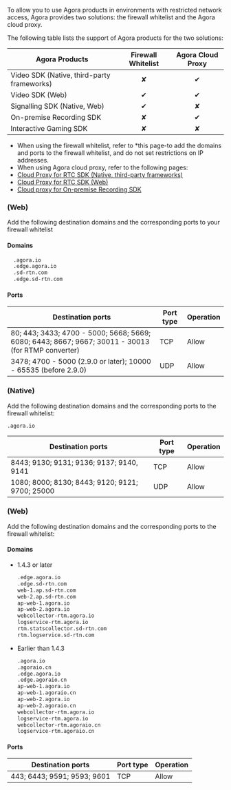 
To allow you to use Agora products in environments with restricted network access, Agora provides two solutions: the firewall whitelist and the Agora cloud proxy.

The following table lists the support of Agora products for the two solutions:


|Agora Products |Firewall Whitelist |Agora Cloud Proxy|
|---|:---:|:---:|
|Video SDK (Native, third-party frameworks) |✘ |✔|
|Video SDK (Web) |✔ |✔|
|Signalling SDK (Native, Web) | ✔ |✘|
|On-premise Recording SDK |✘ |✔| 
|Interactive Gaming SDK |✘ |✘|

- When using the firewall whitelist, refer to *this page-to add the domains and ports to the firewall whitelist, and do not set restrictions on IP addresses.
- When using Agora cloud proxy, refer to the following pages:
- [Cloud Proxy for RTC SDK (Native, third-party frameworks)](https://docs.agora.io/en/Interactive%20Broadcast/cloudproxy_native?platform=Android)
- [Cloud Proxy for RTC SDK (Web) ](https://docs.agora.io/en/Interactive%20Broadcast/cloud_proxy_web?platform=Web)
- [Cloud proxy for On-premise Recording SDK](https://docs.agora.io/en/Recording/cloudproxy_recording?platform=Linux)

###  <Vg k="VSDK" /> (Web)


Add the following destination domains and the corresponding ports to your firewall whitelist
#### Domains

  ```html
    .agora.io
    .edge.agora.io
    .sd-rtn.com
    .edge.sd-rtn.com
  ```

#### Ports

| Destination ports | Port type | Operation|
|---|---|---|
| 80; 443; 3433; 4700 - 5000; 5668; 5669; 6080; 6443; 8667; 9667; 30011 - 30013 (for RTMP converter)| TCP|  Allow|
| 3478; 4700 - 5000 (2.9.0 or later); 10000 - 65535 (before 2.9.0)   |  UDP  | Allow|


### <Vg k="MESS_SDK" /> (Native)

Add the following destination domains and the corresponding ports to the firewall whitelist:

```
.agora.io
```

| Destination ports | Port type | Operation|
|---|---|---|
| 8443; 9130; 9131; 9136; 9137; 9140, 9141	    | TCP  |  Allow |
| 1080; 8000; 8130; 8443; 9120; 9121; 9700; 25000	   |  UDP  | Allow |


### <Vg k="MESS_SDK" /> (Web)

Add the following destination domains and the corresponding ports to the firewall whitelist:
	
#### Domains

- 1.4.3 or later

  ```bash
  .edge.agora.io
  .edge.sd-rtn.com
  web-1.ap.sd-rtn.com
  web-2.ap.sd-rtn.com
  ap-web-1.agora.io
  ap-web-2.agora.io
  webcollector-rtm.agora.io
  logservice-rtm.agora.io
  rtm.statscollector.sd-rtn.com
  rtm.logservice.sd-rtn.com
  ```

- Earlier than 1.4.3

  ```bash
  .agora.io
  .agoraio.cn
  .edge.agora.io
  .edge.agoraio.cn
  ap-web-1.agora.io
  ap-web-1.agoraio.cn
  ap-web-2.agora.io
  ap-web-2.agoraio.cn
  webcollector-rtm.agora.io
  logservice-rtm.agora.io
  webcollector-rtm.agoraio.cn
  logservice-rtm.agoraio.cn
  ```

#### Ports

|Destination ports |Port type |Operation |
|---|---|---|
|443; 6443; 9591; 9593; 9601 |TCP |Allow |